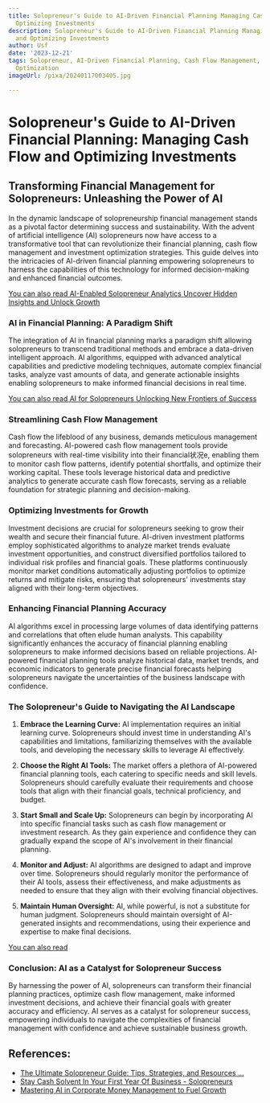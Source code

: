 ```yaml
---
title: Solopreneur's Guide to AI-Driven Financial Planning Managing Cash Flow and
  Optimizing Investments
description: Solopreneur's Guide to AI-Driven Financial Planning Managing Cash Flow
  and Optimizing Investments
author: Usf
date: '2023-12-21'
tags: Solopreneur, AI-Driven Financial Planning, Cash Flow Management, Investment
  Optimization
imageUrl: /pixa/20240117003405.jpg

---
```

# Solopreneur's Guide to AI-Driven Financial Planning: Managing Cash  Flow and Optimizing Investments

## Transforming Financial Management for Solopreneurs: Unleashing the Power of  AI

In the dynamic landscape of solopreneurship financial management stands as  a pivotal factor determining success and sustainability.  With the advent of artificial intelligence (AI) solopreneurs now have access to a transformative tool that can revolutionize their financial planning, cash flow management and investment optimization strategies. This  guide delves into the intricacies of AI-driven  financial planning empowering solopreneurs to harness the capabilities of this technology for informed decision-making and enhanced financial outcomes.

[You can also read AI-Enabled Solopreneur Analytics Uncover Hidden Insights and Unlock Growth](AI-Enabled%20Solopreneur%20Analytics%20Uncover%20Hidden%20Insights%20and%20Unlock%20Growth)


### AI  in Financial Planning: A Paradigm Shift

The  integration of AI  in financial planning marks a paradigm shift  allowing solopreneurs  to transcend traditional methods and embrace a data-driven intelligent approach. AI algorithms, equipped with advanced  analytical capabilities and  predictive modeling techniques, automate complex financial tasks, analyze vast amounts of data, and generate actionable insights enabling solopreneurs to make informed financial decisions in real time.

[You can also  read AI for Solopreneurs  Unlocking New Frontiers of Success](AI%20for%20Solopreneurs%20Unlocking%20New%20Frontiers%20of%20Success)


### Streamlining Cash Flow Management

Cash flow the lifeblood  of any business, demands meticulous management and forecasting. AI-powered cash  flow management tools provide solopreneurs with real-time visibility into their financial状况e,  enabling them to monitor cash flow patterns, identify  potential  shortfalls, and optimize their working capital. These tools leverage historical data and predictive analytics to  generate  accurate cash flow forecasts, serving as a reliable foundation for strategic planning and decision-making.

### Optimizing Investments for Growth

Investment decisions are crucial for solopreneurs seeking to grow  their wealth and secure their financial future. AI-driven investment platforms employ sophisticated algorithms to analyze market trends evaluate investment opportunities, and construct diversified portfolios tailored to individual risk profiles and financial goals.  These platforms  continuously  monitor market conditions automatically adjusting portfolios to  optimize  returns and mitigate risks, ensuring that  solopreneurs' investments stay aligned with their long-term objectives.

###  Enhancing Financial Planning Accuracy

AI algorithms excel in processing large volumes of data identifying patterns and correlations that often elude human  analysts. This capability significantly enhances  the accuracy of financial planning enabling solopreneurs to  make informed decisions based on reliable projections. AI-powered financial planning tools  analyze historical data, market trends, and economic indicators to generate precise financial forecasts helping solopreneurs navigate the uncertainties  of the  business landscape with confidence.

### The  Solopreneur's Guide to Navigating the AI Landscape

1. **Embrace the Learning  Curve:** AI implementation requires an initial learning curve. Solopreneurs should invest time in understanding AI's capabilities and limitations, familiarizing themselves with the available  tools, and developing the  necessary skills to leverage AI effectively.

2. **Choose the Right  AI Tools:**  The market offers a plethora of AI-powered financial planning tools, each catering to specific  needs and skill  levels. Solopreneurs should carefully evaluate  their requirements and choose tools that align with  their  financial goals, technical proficiency, and budget.

3. **Start Small and Scale Up:** Solopreneurs can begin by incorporating AI into specific financial tasks such as cash flow management or investment research. As they gain experience and  confidence they can gradually expand the scope of  AI's involvement  in their financial planning.

4. **Monitor and Adjust:** AI algorithms are designed  to adapt and improve over time. Solopreneurs should regularly monitor the performance of their AI tools, assess their effectiveness, and make adjustments as needed to ensure that they align  with their evolving financial objectives.

5. **Maintain Human Oversight:** AI, while  powerful, is not a substitute for human judgment. Solopreneurs should maintain oversight of AI-generated insights and recommendations, using their experience and  expertise to make final  decisions.

[You can also read ]()


### Conclusion:  AI as  a Catalyst for Solopreneur Success

By harnessing the power of AI, solopreneurs can transform their financial planning  practices, optimize cash flow management, make  informed investment decisions, and  achieve their financial goals with greater accuracy and efficiency. AI serves  as a catalyst for solopreneur success, empowering individuals to  navigate the complexities  of financial management with confidence and  achieve sustainable business growth.

## References:
- [The Ultimate Solopreneur Guide: Tips, Strategies, and Resources ...](https://www.linkedin.com/pulse/ultimate-solopreneur-guide-tips-strategies-resources-starting-cagri-pijcf)
- [Stay Cash Solvent In Your First Year Of Business - Solopreneurs](https://www.solopreneurs.co/stay-cash-solvent-first-year-business/)
- [Mastering AI in Corporate Money Management to Fuel Growth](https://trovata.io/blog/ai-in-corporate-money-management/)
